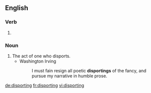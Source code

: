 ==English==

===Verb===
{{head|en}}

# {{present participle of|disport}}

===Noun===
{{en-noun}}

# The act of one who disports.
#* Washington Irving
#*: I must fain resign all poetic '''disportings''' of the fancy, and pursue my narrative in humble prose.

[[de:disporting]]
[[fr:disporting]]
[[vi:disporting]]